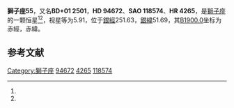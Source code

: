 {{Starbox begin
| name = 獅子座55
}}
{{Starbox observe
| epoch = [[J2000.0|J2000.0]]
| constell = [[獅子座|獅子座]]<ref name=SIMBAD>{{cite web
 | url=http://simbad.u-strasbg.fr/simbad/sim-id?Ident=HR+4265
 | title=Pulsating variable Star
 | publisher=Centre de Données astronomiques de Strasbourg
 | work=SIMBAD
 | accessdate=2012-07-13
 | archive-date=2016-03-17
 | archive-url=https://web.archive.org/web/20160317000346/http://simbad.u-strasbg.fr/simbad/sim-id?Ident=HR+4265
 | dead-url=no
 }}</ref><ref name=DATA>{{cite web
 | url=http://vizier.u-strasbg.fr/viz-bin/VizieR-5?-out.add=.&-source=5050&-corr=PK=HR&-out.max=9999&HR=4265
 | title=VizieR Detailed Page
 | accessdate=2012-07-13
 | archive-date=2016-03-04
 | archive-url=https://web.archive.org/web/20160304213457/http://vizier.u-strasbg.fr/viz-bin/VizieR-5?-out.add=.&-source=5050&-corr=PK=HR&-out.max=9999&HR=4265
 | dead-url=no
 }}</ref>
| 星官 = 
| ra = {{RA|10|55|42.4}}<ref name=SIMBAD /><ref name=DATA />
| dec = {{DEC|+0|44|13}}<ref name=SIMBAD /><ref name=DATA />
| appmag_v = 5.91<ref name=SIMBAD /><ref name=DATA />
}}
{{Starbox character
| class = F2/3III/V<ref name=SIMBAD /><ref name=DATA />
| b-v = 0.42<ref name=SIMBAD /><ref name=DATA />
| u-b = -0.02<ref name=SIMBAD /><ref name=DATA />
| r-i = <ref name=SIMBAD /><ref name=DATA />
| variable = 
}}
{{Starbox astrometry
| radial_v = -0.02
| prop_mo_ra = -2
| parallax = 0.014
| p_error = 
}}
{{Starbox catalog
| names =BD+01 2501，[[SAO星表|SAO]] 118574，[[HD星表|HD]] 94672，[[HR星表|HR]] 4265}}
{{Starbox reference |Simbad=HR+4265}}
{{Starbox end}}

'''獅子座55'''，又名'''BD+01 2501'''，'''HD 94672'''、'''SAO 118574'''、'''HR 4265'''，是[[獅子座|獅子座]]的一颗恒星<ref name=SIMBAD /><ref name=DATA />，视星等为5.91，位于[[銀道座標系|銀經]]251.63，[[銀道座標系|銀緯]]51.69，其[[B1900.0|B1900.0]]坐标为赤經{{RA|10|50|33.7}}，赤緯{{DEC|+1|51.69|13}}。

== 参考文献 ==
{{reflist}}

{{star-stub}}

{{獅子座恒星}}
[[Category:獅子座|Category:獅子座]]
[[Category:HD和HDE天體|94672]]
[[Category:HR天體|4265]]
[[Category:SAO天體|118574]]